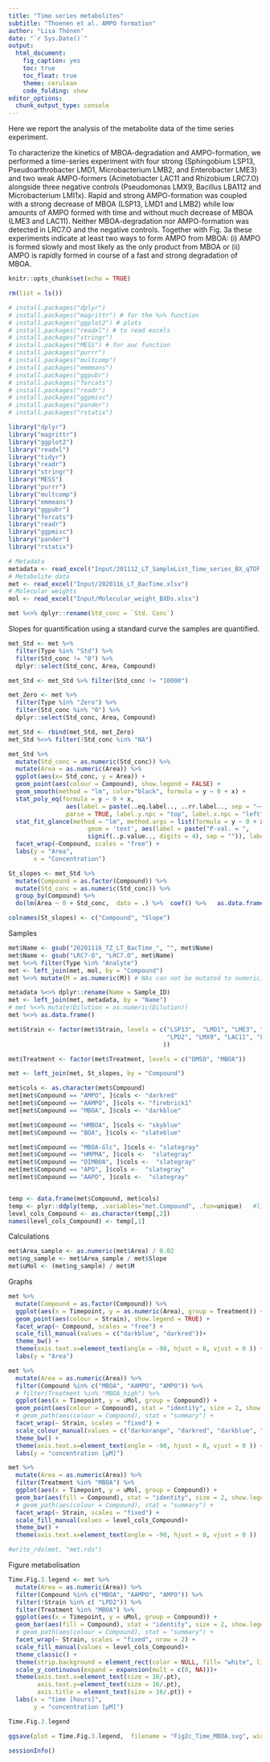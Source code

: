 ---
title: "Time series metabolites"
subtitle: "Thoenen et al. AMPO formation"
author: "Lisa Thönen"
date: "`r Sys.Date()`"
output: 
  html_document:
    fig_caption: yes
    toc: true
    toc_float: true
    theme: cerulean
    code_folding: show
editor_options: 
  chunk_output_type: console
---

Here we report the analysis of the metabolite data of the time series experiment. 

To characterize the kinetics of MBOA-degradation and AMPO-formation, we performed a time-series experiment with four strong (Sphingobium LSP13, Pseudoarthrobacter LMD1, Microbacterium LMB2, and Enterobacter LME3) and two weak AMPO-formers (Acinetobacter LAC11 and Rhizobium LRC7.O) alongside three negative controls  (Pseudomonas LMX9, Bacillus LBA112 and Microbacterium LMI1x). Rapid and strong AMPO-formation was coupled with a strong decrease of MBOA (LSP13, LMD1 and LMB2) while low amounts of AMPO formed with time and without much decrease of MBOA (LME3 and LAC11). Neither MBOA-degradation nor AMPO-formation was detected in LRC7.O and the negative controls. Together with Fig. 3a these experiments indicate at least two ways to form AMPO from MBOA: (i) AMPO is formed slowly and most likely as the only product from MBOA or (ii) AMPO is rapidly formed in course of a fast and strong degradation of MBOA. 

```{r setup, include=FALSE}
knitr::opts_chunk$set(echo = TRUE)
```

```{r, include=FALSE}
rm(list = ls())
```

```{r,include=FALSE}
# install.packages("dplyr") 
# install.packages("magrittr") # for the %>% function
# install.packages("ggplot2") # plots
# install.packages("readxl") # to read excels
# install.packages("stringr")
# install.packages("MESS") # for auc function
# install.packages("purrr")
# install.packages("multcomp")
# install.packages("emmeans")
# install.packages("ggpubr")
# install.packages("forcats")
# install.packages("readr")
# install.packages("ggpmisc")
# install.packages("pander")
# install.packages("rstatix")
```

```{r,include=FALSE}
library("dplyr")
library("magrittr")
library("ggplot2")
library("readxl")
library("tidyr")
library("readr")
library("stringr")
library("MESS") 
library("purrr")
library("multcomp")
library("emmeans")
library("ggpubr")
library("forcats")
library("readr")
library("ggpmisc")
library("pander")
library("rstatix")
```

```{r, echo=F, message=F, warning=F}
# Metadata
metadata <- read_excel("Input/201112_LT_SampleList_Time_series_BX_qTOF.xlsx")
# Metabolite data
met <- read_excel("Input/2020116_LT_BacTime.xlsx")
# Molecular weights
mol <- read_excel("Input/Molecular_weight_BXDs.xlsx")
```

```{r, echo=F, message=F, warning=F}
met %<>% dplyr::rename(Std_conc = `Std. Conc`)
```

Slopes for quantification using a standard curve the samples are quantified.

```{r, echo=F, message=F, warning=F}
met_Std <- met %>% 
  filter(Type %in% "Std") %>% 
  filter(Std_conc != "0") %>% 
  dplyr::select(Std_conc, Area, Compound)
```

```{r, echo=F, message=F, warning=F}
met_Std <- met_Std %>% filter(Std_conc != "10000")
```

```{r, echo=F, message=F, warning=F}
met_Zero <- met %>% 
  filter(Type %in% "Zero") %>% 
  filter(Std_conc %in% "0") %>% 
  dplyr::select(Std_conc, Area, Compound)
```

```{r, echo=F, message=F, warning=F}
met_Std <- rbind(met_Std, met_Zero)
met_Std %<>% filter(!Std_conc %in% "NA")
```

```{r, echo=F, message=F, warning=F, fig.width=15, fig.height=12}
met_Std %>% 
  mutate(Std_conc = as.numeric(Std_conc)) %>% 
  mutate(Area = as.numeric(Area)) %>% 
  ggplot(aes(x= Std_conc, y = Area)) + 
  geom_point(aes(colour = Compound), show.legend = FALSE) +
  geom_smooth(method = "lm", color="black", formula = y ~ 0 + x) +
  stat_poly_eq(formula = y ~ 0 + x,
                aes(label = paste(..eq.label.., ..rr.label.., sep = "~~~")),
                parse = TRUE, label.y.npc = "top", label.x.npc = "left") +
  stat_fit_glance(method = "lm", method.args = list(formula = y ~ 0 + x),
                      geom = 'text', aes(label = paste("P-val. = ", 
                      signif(..p.value.., digits = 4), sep = "")), label.y = "bottom", label.x = "center") +
  facet_wrap(~Compound, scales = "free") +
  labs(y = "Area",
       x = "Concentration")
```

```{r, warning=F, echo=F, message=F}
St_slopes <- met_Std %>% 
  mutate(Compound = as.factor(Compound)) %>% 
  mutate(Std_conc = as.numeric(Std_conc)) %>%
  group_by(Compound) %>% 
  do(lm(Area ~ 0 + Std_conc,  data = .) %>%  coef() %>%   as.data.frame() %>% slice(1))
```

```{r, echo=F, message=F, warning=F}
colnames(St_slopes) <- c("Compound", "Slope")
```

Samples

```{r, echo=F, message=F, warning=F}
met$Name <- gsub("20201116_TZ_LT_BacTime_", "", met$Name)
met$Name <- gsub("LRC7-O", "LRC7.O", met$Name)
met %<>% filter(Type %in% "Analyte")
met <- left_join(met, mol, by = "Compound")
met %<>% mutate(M = as.numeric(M)) # NAs can not be mutated to numeric, a small error message pops up
```

```{r, echo=F, message=F, warning=F}
metadata %<>% dplyr::rename(Name = Sample_ID)
met <- left_join(met, metadata, by = "Name")
# met %<>% mutate(Dilution = as.numeric(Dilution))
met %<>% as.data.frame()
```

```{r, echo=F, message=F, warning=F}
met$Strain <- factor(met$Strain, levels = c("LSP13",  "LMD1", "LME3", "LMB2", "LMI1x",
                                            "LPD2", "LMX9", "LAC11", "LBA112", "LRC7.O", "NBC"
                                           ))

met$Treatment <- factor(met$Treatment, levels = c("DMSO", "MBOA"))
```

```{r, echo=F, message=F, warning=F}
met <- left_join(met, St_slopes, by = "Compound")
```

```{r, echo=F, message=F, warning=F}
met$cols <- as.character(met$Compound)
met[met$Compound == "AMPO", ]$cols <- "darkred"
met[met$Compound == "AAMPO", ]$cols <- "firebrick1"
met[met$Compound == "MBOA", ]$cols <- "darkblue"

met[met$Compound == "HMBOA", ]$cols <- "skyblue"
met[met$Compound == "BOA", ]$cols <- "slateblue"

met[met$Compound == "MBOA-Glc", ]$cols <- "slategray"
met[met$Compound == "HMPMA", ]$cols <-  "slategray"
met[met$Compound == "DIMBOA", ]$cols <-  "slategray"
met[met$Compound == "APO", ]$cols <-  "slategray"
met[met$Compound == "AAPO", ]$cols <-  "slategray"


temp <- data.frame(met$Compound, met$cols)
temp <- plyr::ddply(temp, .variables="met.Compound", .fun=unique)   #library(plyr)
level_cols_Compound <- as.character(temp[,2])
names(level_cols_Compound) <- temp[,1]
```

Calculations

```{r, echo=F, message=F, warning=F}
met$Area_sample <- as.numeric(met$Area) / 0.02 
met$ng_sample <- met$Area_sample / met$Slope 
met$uMol <- (met$ng_sample) / met$M
```

Graphs

```{r, echo=F, message=F, warning=F}
met %>% 
  mutate(Compound = as.factor(Compound)) %>% 
  ggplot(aes(x = Timepoint, y = as.numeric(Area), group = Treatment)) +
  geom_point(aes(colour = Strain), show.legend = TRUE) +
  facet_wrap(~ Compound, scales = "free") +
  scale_fill_manual(values = c("darkblue", "darkred"))+
  theme_bw() +
  theme(axis.text.x=element_text(angle = -90, hjust = 0, vjust = 0 )) + 
  labs(y = "Area")
```

```{r, echo=F, message=F, warning=F}
met %>% 
  mutate(Area = as.numeric(Area)) %>% 
  filter(Compound %in% c("MBOA", "AAMPO", "AMPO")) %>% 
  # filter(Treatment %in% "MBOA_high") %>% 
  ggplot(aes(x = Timepoint, y = uMol, group = Compound)) +
  geom_point(aes(colour = Compound), stat = "identity", size = 2, show.legend = TRUE) +
  # geom_path(aes(colour = Compound), stat = "summary") +
  facet_wrap(~ Strain, scales = "fixed") +
  scale_colour_manual(values = c("darkorange", "darkred", "darkblue", "tomato"))+
  theme_bw() +
  theme(axis.text.x=element_text(angle = -90, hjust = 0, vjust = 0 )) +
  labs(y = "concentration [µM]")
```

```{r, echo=F, message=F, warning=F}
met %>% 
  mutate(Area = as.numeric(Area)) %>% 
  filter(Treatment %in% "MBOA") %>% 
  ggplot(aes(x = Timepoint, y = uMol, group = Compound)) +
  geom_bar(aes(fill = Compound), stat = "identity", size = 2, show.legend = TRUE) +
  # geom_path(aes(colour = Compound), stat = "summary") +
  facet_wrap(~ Strain, scales = "fixed") +
  scale_fill_manual(values = level_cols_Compound)+
  theme_bw() +
  theme(axis.text.x=element_text(angle = -90, hjust = 0, vjust = 0 )) 
```

```{r, echo=F, message=F, warning=F}
#write_rds(met, "met.rds")
```

Figure metabolisation

```{r, echo=F, message=F, warning=F}
Time.Fig.3.legend <- met %>% 
  mutate(Area = as.numeric(Area)) %>% 
  filter(Compound %in% c("MBOA", "AAMPO", "AMPO")) %>% 
  filter(!Strain %in% c( "LPD2")) %>% 
  filter(Treatment %in% "MBOA") %>% 
  ggplot(aes(x = Timepoint, y = uMol, group = Compound)) +
  geom_bar(aes(fill = Compound), stat = "identity", size = 2, show.legend = TRUE) +
  # geom_path(aes(colour = Compound), stat = "summary") +
  facet_wrap(~ Strain, scales = "fixed", nrow = 2) +
  scale_fill_manual(values = level_cols_Compound)+
  theme_classic() +
  theme(strip.background = element_rect(color = NULL, fill= "white", linetype="solid"), strip.text.x = element_text(size = 16/.pt, margin = margin(1, 1, 1, 1)))+
  scale_y_continuous(expand = expansion(mult = c(0, NA)))+
  theme(axis.text.x=element_text(size = 16/.pt),
        axis.text.y=element_text(size = 16/.pt),
        axis.title = element_text(size = 16/.pt)) +
  labs(x = "time [hours]", 
       y = "concentration [µM]")

Time.Fig.3.legend

ggsave(plot = Time.Fig.3.legend,  filename = "Fig2c_Time_MBOA.svg", width = 14.4, height = 6, dpi = 300, scale = 1, units = "cm")
```

```{r}
sessionInfo()
```

